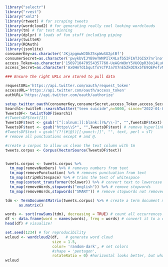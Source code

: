 ```r
library("selectr")
library("rvest")
library("xml2")
library(rtweet) # for scraping tweets
library(wordcloud2) # for generating really cool looking wordclouds
library(tm) # for text minning
library(dplyr) # loads of fun stuff including piping
library(twitteR)
library(ROAuth)
library(jsonlite)
consumerKey=as.character('JKjzpgmwWJDhZ5spWwSG2ptBf')
consumerSecret=as.character('pwykbVIJYB9eTWNPIlX4Lafb5IFIATJGISX7nrlnof1xEl963x')
access_Token=as.character('1569710470554357760-UeAGnW9nY5VUOQpR38o14Lu0u1m01X')
access_Secret=as.character('Ax0HmTd1bqutfoYcTPJa7X7nE5ZkOI9x5TE9QEPefvM0l')

### Ensure the right URLs are stored to pull data

requestURL='https://api.twitter.com/oauth/request_token'
accessURL='https://api.twitter.com/oauth/access_token'
authURL='https://api.twitter.com/oauth/authorize'

setup_twitter_oauth(consumerKey,consumerSecret,access_Token,access_Secret)
Search1<-twitteR::searchTwitter("teen suicide",n=5000, since="2022-01-01")
TweetsDF<- twListToDF(Search1)
#(TweetsDF$text[1])
TweetsDF$text <- gsub("[^[:alnum:][:blank:]?&/\\-]", "",TweetsDF$text) # remove alphanumeric characters 
TweetsDF$text <- gsub("https\\S*", "",TweetsDF$text) # remove hyperlinks
#TweetsDF$text = gsub("(?!(#|@))[[:punct:]]", "", text, perl = sT) 
# remove all punctuations except # and @. 

#create a corpus to allow us clean the text column with tm
tweets.corpus <- Corpus(VectorSource(TweetsDF$text))


tweets.corpus <- tweets.corpus %>%
  tm_map(removeNumbers) %>% # removes numbers from text
  tm_map(removePunctuation) %>% # removes punctuation from text
  tm_map(stripWhitespace) %>% # trims the text of whitespace
  tm_map(content_transformer(tolower)) %>% # convert text to lowercase
  tm_map(removeWords,stopwords("english")) %>% # remove stopwords
  tm_map(removeWords,stopwords("SMART")) # remove stopwords not removed from previous line

tdm <- TermDocumentMatrix(tweets.corpus) %>% # create a term document matrix
      as.matrix()

words <- sort(rowSums(tdm), decreasing = TRUE) # count all occurrences of each word and group them
df <- data.frame(word = names(words), freq = words) # convert it to a dataframe
head(df) # visualize!

set.seed(1234) # for reproducibility
wcloud <- wordcloud2(df,   # generate word cloud
                     size = 1.5,
                     color= 'random-dark', # set colors
                     #shape = 'pentagon',
                     rotateRatio = 0) #horizontal looks better, but what do you think?
wcloud
```

